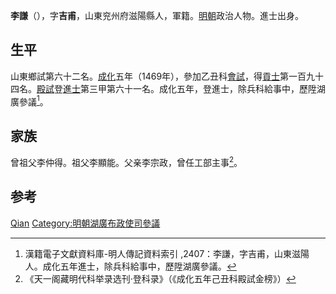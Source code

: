 {{Otheruses|other=名为李謙的其他人物|李谦}}
{{Otheruses|other=名为李吉甫的其他人物|李吉甫}}

'''李謙'''（{{bd|1431年||？}}），字'''吉甫'''，山東兖州府滋陽縣人，軍籍。[[明朝|明朝]]政治人物。進士出身。

== 生平 ==
山東鄉試第六十二名。[[成化|成化]]五年（1469年），參加乙丑科[[會試|會試]]，得[[貢士|貢士]]第一百九十四名。[[殿試|殿試]]登[[進士|進士]]第三甲第六十一名。成化五年，登進士，除兵科給事中，歷陞湖廣參議<ref>漢籍電子文獻資料庫-明人傳記資料索引 ,2407：李謙，字吉甫，山東滋陽人。成化五年進士，除兵科給事中，歷陞湖廣參議。	</ref>。

== 家族 ==
曾祖父李仲得。祖父李顯能。父亲李宗政，曾任工部主事<ref>《天一阁藏明代科举录选刊·登科录》（《成化五年己丑科殿試金榜》）</ref>。

== 参考 ==
{{reflist}}

{{成化五年己丑科殿試金榜}}

{{Authority control}}

{{DEFAULTSORT:Li李}}
[[Category:李姓|Qian]]
[[Category:明朝湖廣布政使司參議|Category:明朝湖廣布政使司參議]]


{{明朝人物小作品}}